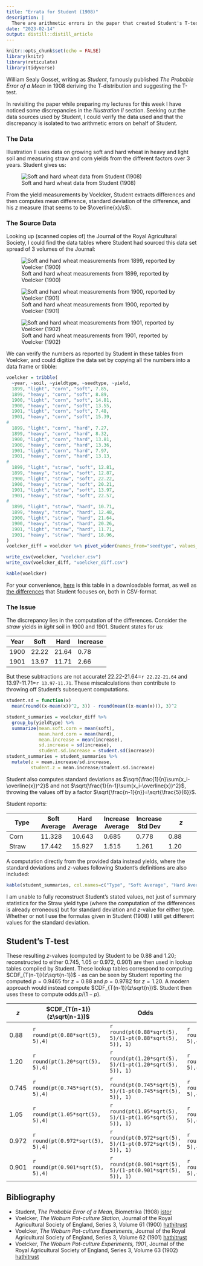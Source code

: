 ```yaml
---
title: "Errata for Student (1908)"
description: |
  There are arithmetic errors in the paper that created Student's T-test.
date: "2023-02-14"
output: distill::distill_article
---
```


```r
knitr::opts_chunk$set(echo = FALSE)
library(knitr)
library(reticulate)
library(tidyverse)
```

William Sealy Gosset, writing as _Student_, famously published _The Probable Error of a Mean_ in 1908 deriving the T-distribution and suggesting the T-test.

In revisiting the paper while preparing my lectures for this week I have noticed some discrepancies in the _Illustration II_ section. Seeking out the data sources used by Student, I could verify the data used and that the discrepancy is isolated to two arithmetic errors on behalf of Student.

### The Data

Illustration II uses data on growing soft and hard wheat in heavy and light soil and measuring straw and corn yields from the different factors over 3 years. Student gives us:

![Soft and hard wheat data from Student (1908)](Student-1908.png)

From the yield measurements by Voelcker, Student extracts differences and then computes mean difference, standard deviation of the difference, and his $z$ measure (that seems to be $\overline{x}/s$).

### The Source Data

Looking up (scanned copies of) the Journal of the Royal Agricultural Society, I could find the data tables where Student had sourced this data set spread of 3 volumes of the Journal:

![Soft and hard wheat measurements from 1899, reported by Voelcker (1900)](Voelcker-1900.png)

![Soft and hard wheat measurements from 1900, reported by Voelcker (1901)](Voelcker-1901.png)

![Soft and hard wheat measurements from 1901, reported by Voelcker (1902)](Voelcker-1902.png)

We can verify the numbers as reported by Student in these tables from Voelcker, and could digitize the data set by copying all the numbers into a data frame or tibble:

```r
voelcker = tribble(
  ~year, ~soil, ~yieldtype, ~seedtype, ~yield,
  1899, "light", "corn", "soft", 7.85,
  1899, "heavy", "corn", "soft", 8.89,
  1900, "light", "corn", "soft", 14.81,
  1900, "heavy", "corn", "soft", 13.55,
  1901, "light", "corn", "soft", 7.48,
  1901, "heavy", "corn", "soft", 15.39,
#
  1899, "light", "corn", "hard", 7.27,
  1899, "heavy", "corn", "hard", 8.32,
  1900, "light", "corn", "hard", 13.81,
  1900, "heavy", "corn", "hard", 13.36,
  1901, "light", "corn", "hard", 7.97,
  1901, "heavy", "corn", "hard", 13.13,
#
  1899, "light", "straw", "soft", 12.81,
  1899, "heavy", "straw", "soft", 12.87,
  1900, "light", "straw", "soft", 22.22,
  1900, "heavy", "straw", "soft", 20.21,
  1901, "light", "straw", "soft", 13.97,
  1901, "heavy", "straw", "soft", 22.57,
#
  1899, "light", "straw", "hard", 10.71,
  1899, "heavy", "straw", "hard", 12.48,
  1900, "light", "straw", "hard", 21.64,
  1900, "heavy", "straw", "hard", 20.26,
  1901, "light", "straw", "hard", 11.71,
  1901, "heavy", "straw", "hard", 18.96,
)
voelcker_diff = voelcker %>% pivot_wider(names_from="seedtype", values_from="yield") %>% mutate(increase=soft-hard)

write_csv(voelcker, "voelcker.csv")
write_csv(voelcker_diff, "voelcker_diff.csv")
```

```r
kable(voelcker)
```

For your convenience, [here](voelcker.csv) is this table in a downloadable format, as well as [the differences](voelcker_diff.csv) that Student focuses on, both in CSV-format.

### The Issue

The discrepancy lies in the computation of the differences. Consider the _straw_ yields in _light_ soil in 1900 and 1901. Student states for us:

Year | Soft | Hard | Increase
-|-|-|-
1900 | 22.22 | 21.64 | 0.78
1901 | 13.97 | 11.71 | 2.66

But these subtractions are not accurate! 22.22-21.64=`r 22.22-21.64` and 13.97-11.71=`r 13.97-11.71`. These miscalculations then contribute to throwing off Student's subsequent computations.

```r
student.sd = function(x)
  mean(round((x-mean(x))^2, 3)) - round(mean((x-mean(x))), 3)^2

student_summaries = voelcker_diff %>% 
  group_by(yieldtype) %>%
  summarize(mean.soft.corn = mean(soft),
            mean.hard.corn = mean(hard),
            mean.increase = mean(increase),
            sd.increase = sd(increase),
            student.sd.increase = student.sd(increase))
student_summaries = student_summaries %>% 
  mutate(z = mean.increase/sd.increase,
         student.z = mean.increase/student.sd.increase)
```

Student also computes standard deviations as $\sqrt{\frac{1}{n}\sum(x_i-\overline{x})^2}$ and not $\sqrt{\frac{1}{n-1}\sum(x_i-\overline{x})^2}$, throwing the values off by a factor $\sqrt{\frac{n-1}{n}}=\sqrt{\frac{5}{6}}$.

Student reports:

Type | Soft Average | Hard Average | Increase Average | Increase Std Dev | $z$
-|-|-|-|-|-
Corn | 11.328 | 10.643 | 0.685 | 0.778 | 0.88
Straw | 17.442 | 15.927 | 1.515 | 1.261 | 1.20

A computation directly from the provided data instead yields, where the standard deviations and $z$-values following Student's definitions are also included:

```r
kable(student_summaries, col.names=c("Type", "Soft Average", "Hard Average", "Increase Average", "Increase Std Dev", "Increase Std Dev (Student)", "z", "z (Student)"))
```

I am unable to fully reconstruct Student's stated values, not just of summary statistics for the Straw yield type (where the computation of the differences is already erroneous) but for standard deviation and $z$-value for either type. Whether or not I use the formulas given in Student (1908) I still get different values for the standard deviation.



## Student's T-test

These resulting $z$-values (computed by Student to be 0.88 and 1.20; reconstructed to either 0.745, 1.05 or 0.972, 0.901) are then used in lookup tables compiled by Student. These lookup tables correspond to computing $CDF_{T(n-1)}(z\sqrt{n-1})$ - as can be seen by Student reporting the computed $p=0.9465$ for $z=0.88$ and $p=0.9782$ for $z=1.20$. A modern approach would instead compute $CDF_{T(n-1)}(z\sqrt{n})$. Student then uses these to compute odds $p/(1-p)$.

$z$ | $CDF_{T(n-1)}(z\sqrt{n-1})$ | Odds | $CDF_{T(n-1)}(z\sqrt{n})$ | Odds
-|-|-|-|-
0.88 | `r round(pt(0.88*sqrt(5), 5),4)` | `r round(pt(0.88*sqrt(5), 5)/(1-pt(0.88*sqrt(5), 5)), 1)` | `r round(pt(0.88*sqrt(6), 5),4)` | `r round(pt(0.88*sqrt(6), 5)/(1-pt(0.88*sqrt(6), 5)), 1)`
1.20 | `r round(pt(1.20*sqrt(5), 5),4)` | `r round(pt(1.20*sqrt(5), 5)/(1-pt(1.20*sqrt(5), 5)), 1)` | `r round(pt(1.20*sqrt(6), 5),4)` | `r round(pt(1.20*sqrt(6), 5)/(1-pt(1.20*sqrt(6), 5)), 1)`
0.745 | `r round(pt(0.745*sqrt(5), 5),4)` | `r round(pt(0.745*sqrt(5), 5)/(1-pt(0.745*sqrt(5), 5)), 1)` | `r round(pt(0.745*sqrt(6), 5),4)` | `r round(pt(0.745*sqrt(6), 5)/(1-pt(0.745*sqrt(6), 5)), 1)`
1.05 | `r round(pt(1.05*sqrt(5), 5),4)` | `r round(pt(1.05*sqrt(5), 5)/(1-pt(1.05*sqrt(5), 5)), 1)` | `r round(pt(1.05*sqrt(6), 5),4)` | `r round(pt(1.05*sqrt(6), 5)/(1-pt(1.05*sqrt(6), 5)), 1)`
0.972 | `r round(pt(0.972*sqrt(5), 5),4)` | `r round(pt(0.972*sqrt(5), 5)/(1-pt(0.972*sqrt(5), 5)), 1)` | `r round(pt(0.972*sqrt(6), 5),4)` | `r round(pt(0.972*sqrt(6), 5)/(1-pt(0.972*sqrt(6), 5)), 1)`
0.901 | `r round(pt(0.901*sqrt(5), 5),4)` | `r round(pt(0.901*sqrt(5), 5)/(1-pt(0.901*sqrt(5), 5)), 1)` | `r round(pt(0.901*sqrt(6), 5),4)` | `r round(pt(0.901*sqrt(6), 5)/(1-pt(0.901*sqrt(6), 5)), 1)`





## Bibliography

* Student, _The Probable Error of a Mean_, Biometrika (1908) [jstor](https://www.jstor.org/stable/pdf/2331554.pdf)
* Voelcker, _The Woburn Pot-culture Station_, Journal of the Royal Agricultural Society of England, Series 3, Volume 61 (1900) [hathitrust](https://babel.hathitrust.org/cgi/pt?id=mdp.39015073293782&view=1up&seq=620)
* Voelcker, _The Woburn Pot-culture Experiments_, Journal of the Royal Agricultural Society of England, Series 3, Volume 62 (1901) [hathitrust](https://babel.hathitrust.org/cgi/pt?id=mdp.39015073293774&view=1up&seq=348)
* Voelcker, _The Woburn Pot-culture Experiments, 1901_, Journal of the Royal Agricultural Society of England, Series 3, Volume 63 (1902) [hathitrust](https://babel.hathitrust.org/cgi/pt?id=hvd.32044089548291&view=1up&seq=396)

